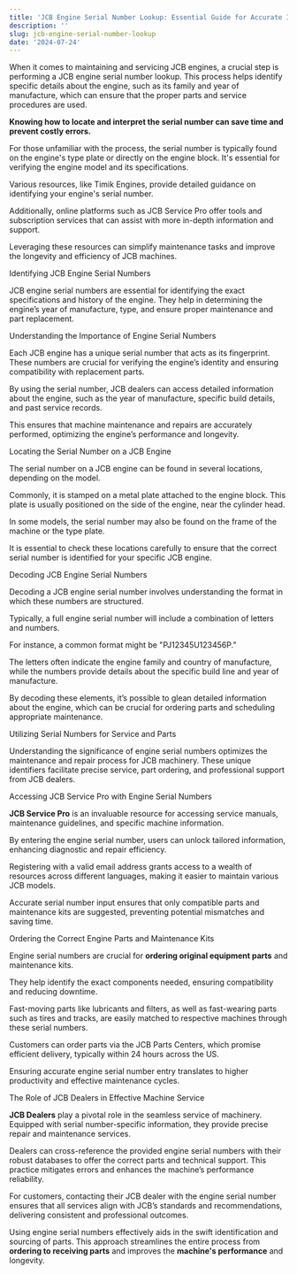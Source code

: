 ```yaml
---
title: 'JCB Engine Serial Number Lookup: Essential Guide for Accurate Identification'
description: ''
slug: jcb-engine-serial-number-lookup
date: '2024-07-24'
---
```



When it comes to maintaining and servicing JCB engines, a crucial step is performing a JCB engine serial number lookup. This process helps identify specific details about the engine, such as its family and year of manufacture, which can ensure that the proper parts and service procedures are used. 

**Knowing how to locate and interpret the serial number can save time and prevent costly errors.**

For those unfamiliar with the process, the serial number is typically found on the engine's type plate or directly on the engine block. It's essential for verifying the engine model and its specifications. 

Various resources, like Timik Engines, provide detailed guidance on identifying your engine's serial number.

Additionally, online platforms such as JCB Service Pro offer tools and subscription services that can assist with more in-depth information and support. 

Leveraging these resources can simplify maintenance tasks and improve the longevity and efficiency of JCB machines.

Identifying JCB Engine Serial Numbers

JCB engine serial numbers are essential for identifying the exact specifications and history of the engine. They help in determining the engine’s year of manufacture, type, and ensure proper maintenance and part replacement.

Understanding the Importance of Engine Serial Numbers

Each JCB engine has a unique serial number that acts as its fingerprint. These numbers are crucial for verifying the engine’s identity and ensuring compatibility with replacement parts. 

By using the serial number, JCB dealers can access detailed information about the engine, such as the year of manufacture, specific build details, and past service records. 

This ensures that machine maintenance and repairs are accurately performed, optimizing the engine’s performance and longevity.

Locating the Serial Number on a JCB Engine

The serial number on a JCB engine can be found in several locations, depending on the model. 

Commonly, it is stamped on a metal plate attached to the engine block. This plate is usually positioned on the side of the engine, near the cylinder head. 

In some models, the serial number may also be found on the frame of the machine or the type plate. 

It is essential to check these locations carefully to ensure that the correct serial number is identified for your specific JCB engine.

Decoding JCB Engine Serial Numbers

Decoding a JCB engine serial number involves understanding the format in which these numbers are structured. 

Typically, a full engine serial number will include a combination of letters and numbers. 

For instance, a common format might be "PJ12345U123456P." 

The letters often indicate the engine family and country of manufacture, while the numbers provide details about the specific build line and year of manufacture. 

By decoding these elements, it’s possible to glean detailed information about the engine, which can be crucial for ordering parts and scheduling appropriate maintenance.

Utilizing Serial Numbers for Service and Parts

Understanding the significance of engine serial numbers optimizes the maintenance and repair process for JCB machinery. These unique identifiers facilitate precise service, part ordering, and professional support from JCB dealers.

Accessing JCB Service Pro with Engine Serial Numbers

**JCB Service Pro** is an invaluable resource for accessing service manuals, maintenance guidelines, and specific machine information. 

By entering the engine serial number, users can unlock tailored information, enhancing diagnostic and repair efficiency. 

Registering with a valid email address grants access to a wealth of resources across different languages, making it easier to maintain various JCB models. 

Accurate serial number input ensures that only compatible parts and maintenance kits are suggested, preventing potential mismatches and saving time.

Ordering the Correct Engine Parts and Maintenance Kits

Engine serial numbers are crucial for **ordering original equipment parts** and maintenance kits. 

They help identify the exact components needed, ensuring compatibility and reducing downtime. 

Fast-moving parts like lubricants and filters, as well as fast-wearing parts such as tires and tracks, are easily matched to respective machines through these serial numbers. 

Customers can order parts via the JCB Parts Centers, which promise efficient delivery, typically within 24 hours across the US. 

Ensuring accurate engine serial number entry translates to higher productivity and effective maintenance cycles.

The Role of JCB Dealers in Effective Machine Service

**JCB Dealers** play a pivotal role in the seamless service of machinery. Equipped with serial number-specific information, they provide precise repair and maintenance services.

Dealers can cross-reference the provided engine serial numbers with their robust databases to offer the correct parts and technical support. This practice mitigates errors and enhances the machine’s performance reliability. 

For customers, contacting their JCB dealer with the engine serial number ensures that all services align with JCB’s standards and recommendations, delivering consistent and professional outcomes.

Using engine serial numbers effectively aids in the swift identification and sourcing of parts. This approach streamlines the entire process from **ordering to receiving parts** and improves the **machine's performance** and longevity.

